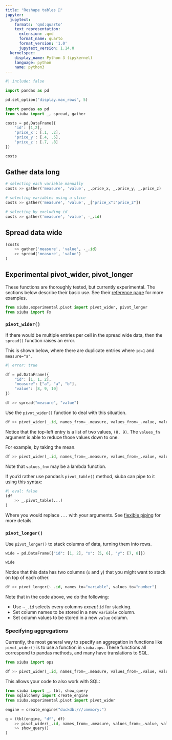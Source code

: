 ```yaml
---
title: "Reshape tables 📝"
jupyter:
  jupytext:
    formats: 'qmd:quarto'
    text_representation:
      extension: .qmd
      format_name: quarto
      format_version: '1.0'
      jupytext_version: 1.14.0
  kernelspec:
    display_name: Python 3 (ipykernel)
    language: python
    name: python3
---
```


```python
#| include: false

import pandas as pd

pd.set_option("display.max_rows", 5)
```

```python
import pandas as pd
from siuba import _, spread, gather

costs = pd.DataFrame({
    'id': [1,2],
    'price_x': [.1, .2],
    'price_y': [.4, .5],
    'price_z': [.7, .8]
})

costs
```

## Gather data long

```python
# selecting each variable manually
costs >> gather('measure', 'value', _.price_x, _.price_y, _.price_z)

# selecting variables using a slice
costs >> gather('measure', 'value', _["price_x":"price_z"])

# selecting by excluding id
costs >> gather('measure', 'value', -_.id)
```

## Spread data wide

```python
(costs
    >> gather('measure', 'value', -_.id)
    >> spread('measure', 'value')
)
```

## Experimental pivot_wider, pivot_longer

:::{.callout-warning}

These functions are thoroughly tested, but currently experimental.
The sections below describe their basic use.
See their [reference page](../api/verb-pivot) for more examples.

:::

```python
from siuba.experimental.pivot import pivot_wider, pivot_longer
from siuba import Fx
```


### `pivot_wider()`

If there would be multiple entries per cell in the spread wide data,
then the `spread()` function raises an error.

This is shown below, where there are duplicate entries where `id=1` and `measure="a"`.

```python
#| error: true

df = pd.DataFrame({
    "id": [1, 1, 2],
    "measure": ["a", "a", "b"],
    "value": [8, 9, 10]
})

df >> spread("measure", "value")
```

Use the `pivot_wider()` function to deal with this situation.

```python
df >> pivot_wider(_.id, names_from=_.measure, values_from=_.value, values_fn=tuple)
```

Notice that the top-left entry is a list of two values, `(8, 9)`.
The `values_fn` argument is able to reduce those values down to one.

For example, by taking the mean.

```python
df >> pivot_wider(_.id, names_from=_.measure, values_from=_.value, values_fn="mean")
```

Note that `values_fn=` may be a lambda function.


:::{.callout-note}
If you'd rather use pandas's `pivot_table()` method, siuba can pipe to it using this syntax:

```python
#| eval: false
(df
    >> _.pivot_table(...)
)
```

Where you would replace `...` with your arguments. See [flexible piping](./programming-pipes.qmd) for more details.
:::


### `pivot_longer()`

Use `pivot_longer()` to stack columns of data, turning them into rows.

```python
wide = pd.DataFrame({"id": [1, 2], "x": [5, 6], "y": [7, 8]})

wide
```

Notice that this data has two columns (`x` and `y`) that you might want to stack
on top of each other.

```python
df >> pivot_longer(~_.id, names_to="variable", values_to="number")
```

Note that in the code above, we do the following:

* Use `~_.id` selects every columns *except* `id` for stacking.
* Set column names to be stored in a new `variable` column.
* Set column values to be stored in a new `value` column.


### Specifying aggregations

Currently, the most general way to specify an aggregation in functions like `pivot_wider()`
is to use a function in `siuba.ops`. These functions all correspond to pandas methods,
and many have translations to SQL.

```python
from siuba import ops

df >> pivot_wider(_.id, names_from=_.measure, values_from=_.value, values_fn=ops.mean)
```

This allows your code to also work with SQL:

```python
from siuba import _, tbl, show_query
from sqlalchemy import create_engine
from siuba.experimental.pivot import pivot_wider

engine = create_engine("duckdb:///:memory:")

q = (tbl(engine, "df", df)
    >> pivot_wider(_.id, names_from=_.measure, values_from=_.value, values_fn=ops.mean)
    >> show_query()
)
```


